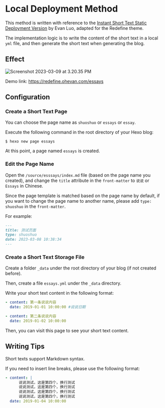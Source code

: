 # Local Deployment Method

This method is written with reference to the [Instant Short Text Static Deployment Version](https://blog.zhheo.com/p/557c9e72.html) by Evan Luo, adapted for the Redefine theme.

The implementation logic is to write the content of the short text in a local `yml` file, and then generate the short text when generating the blog.

## Effect

![Screenshot 2023-03-09 at 3.20.35 PM](https://evan.beee.top/img/2023/03/09/75b146ba614c9cbc81c1ecf1b7e19ef3.png)

Demo link: https://redefine.ohevan.com/essays

## Configuration


<Steps>

### Create a Short Text Page

You can choose the page name as `shuoshuo` or `essays` or `essay`.

Execute the following command in the root directory of your Hexo blog:

```shell
$ hexo new page essays
```

At this point, a page named `essays` is created.

### Edit the Page Name

Open the `/source/esssays/index.md` file (based on the page name you created), and change the `title` attribute in the `front-matter` to `说说` or `Essays` in Chinese.

Since the page template is matched based on the page name by default, if you want to change the page name to another name, please add `type: shuoshuo` in the `front-matter`.

For example:

```markdown
---
title: 测试页面
type: shuoshuo
date: 2023-03-08 10:38:34
---
```

### Create a Short Text Storage File

Create a folder `_data` under the root directory of your blog (if not created before).

Then, create a file `essays.yml` under the `_data` directory.

Write your short text content in the following format:

```yaml
- content: 第一条说说内容
  date: 2019-01-01 10:00:00 #说说日期

- content: 第二条说说内容
  date: 2019-01-02 10:00:00
```

Then, you can visit this page to see your short text content.

</Steps>

## Writing Tips

Short texts support Markdown syntax.

If you need to insert line breaks, please use the following format:

```yaml
- content: |
      说说测试，这是第四个，换行测试
      说说测试，这是第四个，换行测试
      说说测试，这是第四个，换行测试
      说说测试，这是第四个，换行测试
  date: 2019-01-04 10:00:00
```
